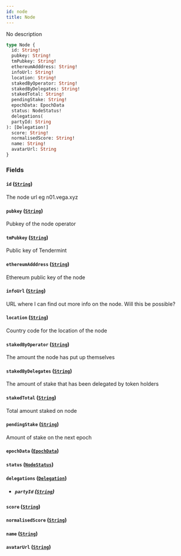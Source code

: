 ```yaml
---
id: node
title: Node
---
```



No description

```graphql
type Node {
  id: String!
  pubkey: String!
  tmPubkey: String!
  ethereumAdddress: String!
  infoUrl: String!
  location: String!
  stakedByOperator: String!
  stakedByDelegates: String!
  stakedTotal: String!
  pendingStake: String!
  epochData: EpochData
  status: NodeStatus!
  delegations(
  partyId: String
): [Delegation!]
  score: String!
  normalisedScore: String!
  name: String!
  avatarUrl: String
}
```


### Fields

#### `id` ([`String`](/docs/mainnet/graphql/scalars/string))

The node url eg n01.vega.xyz


#### `pubkey` ([`String`](/docs/mainnet/graphql/scalars/string))

Pubkey of the node operator


#### `tmPubkey` ([`String`](/docs/mainnet/graphql/scalars/string))

Public key of Tendermint


#### `ethereumAdddress` ([`String`](/docs/mainnet/graphql/scalars/string))

Ethereum public key of the node


#### `infoUrl` ([`String`](/docs/mainnet/graphql/scalars/string))

URL where I can find out more info on the node. Will this be possible?


#### `location` ([`String`](/docs/mainnet/graphql/scalars/string))

Country code for the location of the node


#### `stakedByOperator` ([`String`](/docs/mainnet/graphql/scalars/string))

The amount the node has put up themselves


#### `stakedByDelegates` ([`String`](/docs/mainnet/graphql/scalars/string))

The amount of stake that has been delegated by token holders


#### `stakedTotal` ([`String`](/docs/mainnet/graphql/scalars/string))

Total amount staked on node


#### `pendingStake` ([`String`](/docs/mainnet/graphql/scalars/string))

Amount of stake on the next epoch


#### `epochData` ([`EpochData`](/docs/mainnet/graphql/objects/epoch-data))




#### `status` ([`NodeStatus`](/docs/mainnet/graphql/enums/node-status))




#### `delegations` ([`Delegation`](/docs/mainnet/graphql/objects/delegation))


- ##### `partyId` ([`String`](/docs/mainnet/graphql/scalars/string))




#### `score` ([`String`](/docs/mainnet/graphql/scalars/string))




#### `normalisedScore` ([`String`](/docs/mainnet/graphql/scalars/string))




#### `name` ([`String`](/docs/mainnet/graphql/scalars/string))




#### `avatarUrl` ([`String`](/docs/mainnet/graphql/scalars/string))






